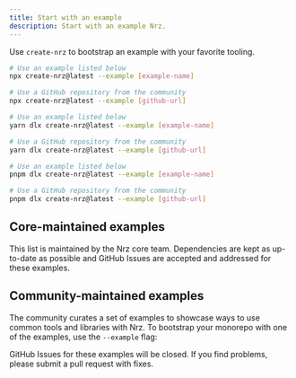```yaml
---
title: Start with an example
description: Start with an example Nrz.
---
```



Use `create-nrz` to bootstrap an example with your favorite tooling.

<PackageManagerTabs>
<Tab>

```bash title="Terminal"
# Use an example listed below
npx create-nrz@latest --example [example-name]

# Use a GitHub repository from the community
npx create-nrz@latest --example [github-url]
```

</Tab>

<Tab>

```bash title="Terminal"
# Use an example listed below
yarn dlx create-nrz@latest --example [example-name]

# Use a GitHub repository from the community
yarn dlx create-nrz@latest --example [github-url]
```

</Tab>

<Tab>

```bash title="Terminal"
# Use an example listed below
pnpm dlx create-nrz@latest --example [example-name]

# Use a GitHub repository from the community
pnpm dlx create-nrz@latest --example [github-url]
```

</Tab>
</PackageManagerTabs>

## Core-maintained examples

This list is maintained by the Nrz core team. Dependencies are kept as up-to-date as possible and GitHub Issues are accepted and addressed for these examples.

<ExamplesTable coreMaintained />

## Community-maintained examples

The community curates a set of examples to showcase ways to use common tools and libraries with Nrz. To bootstrap your monorepo with one of the examples, use the `--example` flag:

<Callout type="good-to-know">
  GitHub Issues for these examples will be closed. If you find problems, please
  submit a pull request with fixes.
</Callout>

<ExamplesTable />
